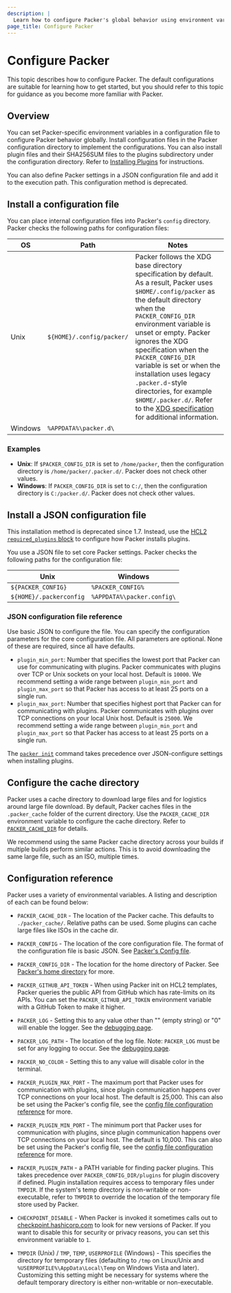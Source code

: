 ```yaml
---
description: |
  Learn how to configure Packer's global behavior using environment variables.
page_title: Configure Packer
---
```


# Configure Packer

This topic describes how to configure Packer. The default configurations are suitable for learning how to get started, but you should refer to this topic for guidance as you become more familiar with Packer.

## Overview

You can set Packer-specific environment variables in a configuration file to configure Packer behavior globally. Install configuration files in the Packer configuration directory to implement the configurations. You can also install plugin files and their SHA256SUM files to the plugins subdirectory under the configuration directory. Refer to [Installing Plugins](/packer/docs/plugins/install) for instructions.

You can also define Packer settings in a JSON configuration file and add it to the execution path. This configuration method is deprecated.

## Install a configuration file

You can place internal configuration files into Packer's `config` directory. Packer checks the following paths for configuration files:

| OS | Path | Notes |
| --- | ---| --- |
| Unix | `${HOME}/.config/packer/` | Packer follows the XDG base directory specification by default. As a result, Packer uses `$HOME/.config/packer` as the default directory when the `PACKER_CONFIG_DIR` environment variable is unset or empty. Packer ignores the XDG specification when the `PACKER_CONFIG_DIR` variable is set or when the installation uses legacy `.packer.d`-style directories, for example `$HOME/.packer.d/`. Refer to the [XDG specification](https://specifications.freedesktop.org/basedir-spec/latest/) for additional information. |
| Windows | `%APPDATA%\packer.d\` | |


### Examples

- **Unix**: If `$PACKER_CONFIG_DIR` is set to `/home/packer`, then the configuration directory is `/home/packer/.packer.d/`. Packer does not check other values.
- **Windows**: If `PACKER_CONFIG_DIR` is set to `C:/`, then the configuration directory is `C:/packer.d/`. Packer does not check other values.


<a id="packer-s-config-file"></a>

##  Install a JSON configuration file

This installation method is deprecated since 1.7. Instead, use the [HCL2
`required_plugins` block](/packer/docs/templates/hcl_templates/blocks/packer#specifying-plugin-requirements) to configure how Packer installs plugins. 

You use a JSON file to set core Packer settings. Packer checks the following paths for the configuration file:

| Unix                             | Windows                           |
| -------------------------------- | --------------------------------- |
| `${PACKER_CONFIG}`               | `%PACKER_CONFIG%`                 |
| `${HOME}/.packerconfig`          | `%APPDATA%\packer.config\`        |


### JSON configuration file reference 

Use basic JSON to configure the file. You can specify the configuration parameters for the core
configuration file. All parameters are optional. None of these are required, since all have defaults.

- `plugin_min_port`: Number that specifies the lowest port that Packer can use for communicating with plugins. Packer communicates with plugins over TCP or Unix sockets on your local host. Default is `10000`. We recommend setting a wide range between `plugin_min_port` and `plugin_max_port` so that Packer has access to at least 25 ports on a single run.
- `plugin_max_port`: Number that specifies highest port that Packer can for communicating with plugins. Packer communicates with plugins over TCP  connections on your local Unix host. Default is `25000`. We recommend setting a wide range between `plugin_min_port` and `plugin_max_port` so that Packer has access to at least 25 ports on a single run.

The [`packer init`](/packer/docs/commands/init) command takes precedence over JSON-configure settings when installing plugins.


## Configure the cache directory

Packer uses a cache directory to download large files and for logistics around large file download. By default, Packer caches files in the `.packer_cache` folder of the current directory. Use the `PACKER_CACHE_DIR` environment variable to configure the cache directory. Refer to [`PACKER_CACHE_DIR`](/packer/docs/configure#packer_config_dir) for details.

We recommend using the same Packer cache directory across your builds if multiple builds perform similar actions. This is to avoid downloading the same large file, such as an ISO, multiple times.


## Configuration reference

Packer uses a variety of environmental variables. A listing and description of
each can be found below:

- `PACKER_CACHE_DIR` - The location of the Packer cache. This defaults to
  `./packer_cache/`. Relative paths can be used. Some plugins can cache large
  files like ISOs in the cache dir.

- `PACKER_CONFIG` - The location of the core configuration file. The format
  of the configuration file is basic JSON. See [Packer's Config
  file](#packer-s-config-file).

- `PACKER_CONFIG_DIR` - The location for the home directory of Packer. See
  [Packer's home directory](#packer-s-home-directory) for more.

- `PACKER_GITHUB_API_TOKEN` - When using Packer init on HCL2 templates, Packer
  queries the public API from GitHub which has rate-limits on its APIs.
  You can set the `PACKER_GITHUB_API_TOKEN` environment variable
  with a GitHub Token to make it higher.

- `PACKER_LOG` - Setting this to any value other than "" (empty string) or
  "0" will enable the logger. See the [debugging
  page](/packer/docs/debugging).

- `PACKER_LOG_PATH` - The location of the log file. Note: `PACKER_LOG` must
  be set for any logging to occur. See the [debugging
  page](/packer/docs/debugging).

- `PACKER_NO_COLOR` - Setting this to any value will disable color in the
  terminal.

- `PACKER_PLUGIN_MAX_PORT` - The maximum port that Packer uses for
  communication with plugins, since plugin communication happens over TCP
  connections on your local host. The default is 25,000. This can also be set
  using the Packer's config file, see the [config file configuration
  reference](#packer-config-file-configuration-reference) for more.

- `PACKER_PLUGIN_MIN_PORT` - The minimum port that Packer uses for
  communication with plugins, since plugin communication happens over TCP
  connections on your local host. The default is 10,000. This can also be set
  using the Packer's config file, see the [config file configuration
  reference](#packer-config-file-configuration-reference) for more.

- `PACKER_PLUGIN_PATH` - a PATH variable for finding packer plugins. This takes
     precedence over `PACKER_CONFIG_DIR/plugins` for plugin discovery if
     defined. Plugin installation requires access to temporary files under
     `TMPDIR`. If the system's temp directory is non-writable or non-executable,
     refer to `TMPDIR` to override the location of the temporary file store used by
     Packer.

- `CHECKPOINT_DISABLE` - When Packer is invoked it sometimes calls out to
  [checkpoint.hashicorp.com](https://checkpoint.hashicorp.com/) to look for
  new versions of Packer. If you want to disable this for security or privacy
  reasons, you can set this environment variable to `1`.

- `TMPDIR` (Unix) / `TMP`, `TEMP`, `USERPROFILE` (Windows) - This specifies the
     directory for temporary files (defaulting to `/tmp` on Linux/Unix and
     `%USERPROFILE%\AppData\Local\Temp` on Windows Vista and later). Customizing
     this setting might be necessary for systems where the default temporary
     directory is either non-writable or non-executable.
